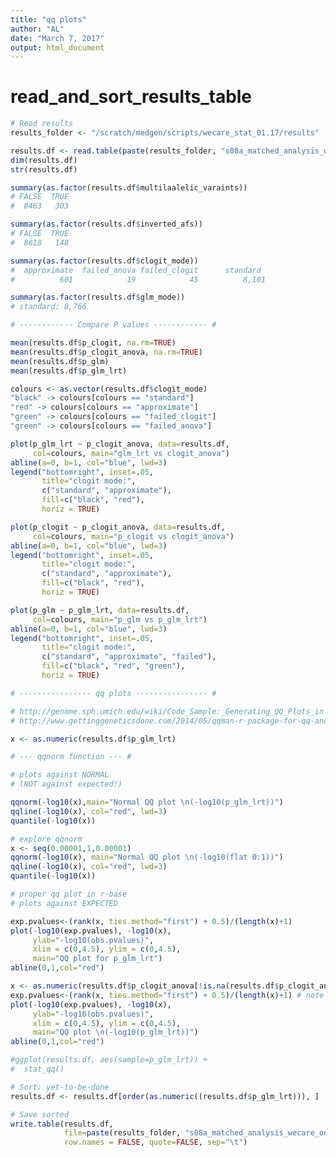 ```yaml
---
title: "qq plots"
author: "AL"
date: "March 7, 2017"
output: html_document
---
```


# read_and_sort_results_table

```r

# Read results
results_folder <- "/scratch/medgen/scripts/wecare_stat_01.17/results"

results.df <- read.table(paste(results_folder, "s08a_matched_analysis_wecare_only_jan2017.txt", sep="/"), header = TRUE)
dim(results.df)
str(results.df)

summary(as.factor(results.df$multilaalelic_varaints))
# FALSE  TRUE 
#  8463   303 

summary(as.factor(results.df$inverted_afs))
# FALSE  TRUE 
#  8618   148 

summary(as.factor(results.df$clogit_mode))
#  approximate  failed_anova failed_clogit      standard 
#          601            19            45          8,101 

summary(as.factor(results.df$glm_mode)) 
# standard: 8,766

# ------------ Compare P values ------------ #

mean(results.df$p_clogit, na.rm=TRUE)
mean(results.df$p_clogit_anova, na.rm=TRUE)
mean(results.df$p_glm)
mean(results.df$p_glm_lrt)

colours <- as.vector(results.df$clogit_mode)
"black" -> colours[colours == "standard"]
"red" -> colours[colours == "approximate"]
"green" -> colours[colours == "failed_clogit"]
"green" -> colours[colours == "failed_anova"]

plot(p_glm_lrt ~ p_clogit_anova, data=results.df,
     col=colours, main="glm_lrt vs clogit_anova")
abline(a=0, b=1, col="blue", lwd=3)
legend("bottomright", inset=.05, 
       title="clogit mode:",
       c("standard", "approximate"), 
       fill=c("black", "red"),
       horiz = TRUE)

plot(p_clogit ~ p_clogit_anova, data=results.df, 
     col=colours, main="p_clogit vs clogit_anova")
abline(a=0, b=1, col="blue", lwd=3)
legend("bottomright", inset=.05, 
       title="clogit mode:",
       c("standard", "approximate"), 
       fill=c("black", "red"),
       horiz = TRUE)

plot(p_glm ~ p_glm_lrt, data=results.df, 
     col=colours, main="p_glm vs p_glm_lrt")
abline(a=0, b=1, col="blue", lwd=3)
legend("bottomright", inset=.05, 
       title="clogit mode:",
       c("standard", "approximate", "failed"), 
       fill=c("black", "red", "green"),
       horiz = TRUE)

# ---------------- qq plots ---------------- #

# http://genome.sph.umich.edu/wiki/Code_Sample:_Generating_QQ_Plots_in_R
# http://www.gettinggeneticsdone.com/2014/05/qqman-r-package-for-qq-and-manhattan-plots-for-gwas-results.html 

x <- as.numeric(results.df$p_glm_lrt)

# --- qqnorm function --- #

# plots against NORMAL
# (NOT against expected!)

qqnorm(-log10(x),main="Normal QQ plot \n(-log10(p_glm_lrt))")
qqline(-log10(x), col="red", lwd=3)
quantile(-log10(x))

# explore qqnorm
x <- seq(0.00001,1,0.00001)
qqnorm(-log10(x), main="Normal QQ plot \n(-log10(flat 0:1))")
qqline(-log10(x), col="red", lwd=3)
quantile(-log10(x))

# proper qq plot in r-base
# plots against EXPECTED

exp.pvalues<-(rank(x, ties.method="first") + 0.5)/(length(x)+1)
plot(-log10(exp.pvalues), -log10(x), 
     ylab="-log10(obs.pvalues)",
     xlim = c(0,4.5), ylim = c(0,4.5),
     main="QQ plot for p_glm_lrt")
abline(0,1,col="red")

x <- as.numeric(results.df$p_clogit_anova[!is.na(results.df$p_clogit_anova)])
exp.pvalues<-(rank(x, ties.method="first") + 0.5)/(length(x)+1) # note the flat expectation
plot(-log10(exp.pvalues), -log10(x), 
     ylab="-log10(obs.pvalues)",
     xlim = c(0,4.5), ylim = c(0,4.5),
     main="QQ plot \n(-log10(p_glm_lrt))")
abline(0,1,col="red")

#ggplot(results.df, aes(sample=p_glm_lrt)) +
#  stat_qq()

# Sort: yet-to-be-done
results.df <- results.df[order(as.numeric((results.df$p_glm_lrt))), ] 

# Save sorted
write.table(results.df, 
            file=paste(results_folder, "s08a_matched_analysis_wecare_only_jan2017.txt", sep="/"),
            row.names = FALSE, quote=FALSE, sep="\t")

```

